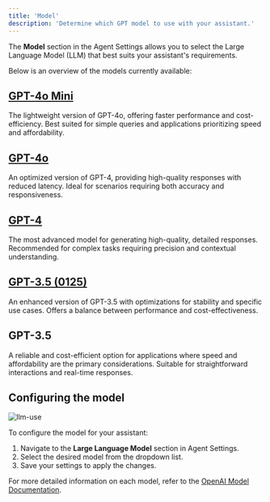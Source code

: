 ```yaml
---
title: 'Model'
description: 'Determine which GPT model to use with your assistant.'
---
```


The **Model** section in the Agent Settings allows you to select the Large Language Model (LLM) that best suits your assistant's requirements.

Below is an overview of the models currently available:

## [GPT-4o Mini](https://platform.openai.com/docs/models#gpt-4o)
The lightweight version of GPT-4o, offering faster performance and cost-efficiency. Best suited for simple queries and applications prioritizing speed and affordability.

## [GPT-4o](https://platform.openai.com/docs/models#gpt-4o)
An optimized version of GPT-4, providing high-quality responses with reduced latency. Ideal for scenarios requiring both accuracy and responsiveness.

## [GPT-4](https://platform.openai.com/docs/models#gpt-4)
The most advanced model for generating high-quality, detailed responses. Recommended for complex tasks requiring precision and contextual understanding.

## [GPT-3.5 (0125)](https://platform.openai.com/docs/models#gpt-3-5-turbo)
An enhanced version of GPT-3.5 with optimizations for stability and specific use cases. Offers a balance between performance and cost-effectiveness.

## GPT-3.5
A reliable and cost-efficient option for applications where speed and affordability are the primary considerations. Suitable for straightforward interactions and real-time responses.

## Configuring the model

  ![llm-use](/images/model.png)

To configure the model for your assistant:
1. Navigate to the **Large Language Model** section in Agent Settings.
2. Select the desired model from the dropdown list.
3. Save your settings to apply the changes.

For more detailed information on each model, refer to the [OpenAI Model Documentation](https://platform.openai.com/docs/models).